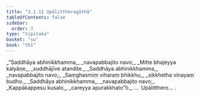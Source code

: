 ```yaml
---
title: "3.1.11 Upālittheragāthā"
tableOfContents: false
sidebar:
  order: 3
type: "tipitaka"
basket: "su"
book: "th1"
---
```



<DynamicBreadcrumb />

<Division number="249" book="th1">

<Paragraph number="474" type="verses" book="th1">
_“Saddhāya abhinikkhamma,_  
_navapabbajito navo;_  
_Mitte bhajeyya kalyāṇe,_  
_suddhājīve atandite._  

</Paragraph>

</Division>
<Division number="250" book="th1">

<Paragraph number="475" type="verses" book="th1">
_Saddhāya abhinikkhamma,_  
_navapabbajito navo;_  
_Saṃghasmiṃ viharaṃ bhikkhu,_  
_sikkhetha vinayaṃ budho._  

</Paragraph>

</Division>
<Division number="251" book="th1">

<Paragraph number="476" type="verses" book="th1">
_Saddhāya abhinikkhamma,_  
_navapabbajito navo;_  
_Kappākappesu kusalo,_  
_careyya apurakkhato”ti._  


</Paragraph>
</Division>

<Paragraph number="477" type="center" book="th1">
…  Upālitthero… .
</Paragraph>